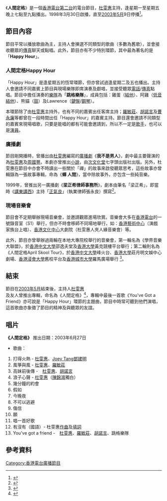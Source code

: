 《'''人間定格'''》是一個[[香港電台第二台|香港電台第二台]]的電台節目，[[杜雯惠|杜雯惠]]主持，逢星期一至星期五晚上七點至九點播出。1998年3月30日啟播，直至[[2003年5月|2003年5月]]9日停播<ref>{{Cite web |url=http://ada_to.tripod.com/ |title=杜雯惠網頁 |accessdate=2012-01-30 |archive-date=2020-04-20 |archive-url=https://web.archive.org/web/20200420200336/http://ada_to.tripod.com/ |dead-url=no }}</ref>。

==節目內容==
節目平常以播放歌曲為主，主持人會揀選不同類型的歌曲（多數為舊歌），並會接收聽眾的[[傳真|傳真]]聊天或點唱。此外，節目亦有不少特別環節，其中最為著名的是「'''Happy Hour'''」。

===人間定格Happy Hour===
「Happy Hour」是逢星期五的恆常環節，但亦曾試過逢星期二及五也播出。主持人會邀請不同嘉賓上節目與現場樂隊即席演奏及獻唱，並接受聽眾[[電話|電話]]/[[傳真|傳真]]點唱。節目中擔任演奏的[[樂隊|樂隊]]為「'''跳格樂隊'''」，成員包括：雞蛋（[[結他|結他]]）、阿雞（[[低音結他|低音結他]]）、熊貓（[[鼓|鼓]]）及Lawrence（[[鍵盤樂器|鍵盤]]/[[鋼琴|鋼琴]]）。

本環節除了由[[杜雯惠|杜雯惠]]主持外，也有不同的嘉賓出任客席主持；[[羅敏莊|羅敏莊]]、[[胡諾言|胡諾言]]及[[曹永廉|曹永廉]]等都曾在一段時間出任「Happy Hour」的嘉賓主持。節目還會邀請不同類型的嘉賓來現場唱歌，只要是能唱的都有可能會邀請到，所以不一定是[[歌手|歌手]]，也可以是[[演員|演員]]。

===廣播劇===
節目剛開播時，曾播出由[[杜雯惠|杜雯惠]]編寫的[[廣播劇|廣播劇]]《'''我不是男人'''》，劇中最主要聲演的為[[杜雯惠|杜雯惠]]及[[周國豐|周國豐]]。本劇亦曾推出[[小說|小說]]，由[[次文化堂|次文化堂]]七字頭出版社出版。另外，杜雯惠在節目中亦會不時讀出一些關於「禪」的故事來啟發聽眾思考，這些故事亦曾輯錄為一張故事專輯，命為《'''蟬 人間'''》，當中除故事外，亦包含一些純音樂。

1999年，曾推出另一廣播劇《'''梁正希律師事務所'''》，劇本由筆名「梁正希」，即當時《[[講東講西|講東講西]]》主持「[[正氣良|正氣良]]」（執業律師張永良）撰寫<ref>{{Cite web |url=http://www.ychlccsc.edu.hk/subject/library/29-01-10%203.htm |title=《案．法．現場：33個香港法庭故事》　張永良 |accessdate=2010-04-19 |archive-date=2016-03-04 |archive-url=https://web.archive.org/web/20160304120055/http://www.ychlccsc.edu.hk/subject/library/29-01-10%203.htm |dead-url=no }}</ref>。

===現場音樂會===
節目會不定期舉辦現場音樂會，並邀請觀眾進場欣賞。音樂會大多在[[香港電台|香港電台]]的一號錄音室（S1）舉行，但亦不時會移師不同場地舉行，如：[[香港藝術中心|香港藝術中心]]（演戲家族台上唱）、[[香港文化中心|香港文化中心]]大劇院（杜雯惠人夾人緣音樂會）等。

此外，節目亦曾舉辦過兩輪在本地大專院校舉行的音樂會，第一輪名為《學界音樂大聯盟》，於[[香港中文大學|香港中文大學]]邵逸夫堂及[[香港大學|香港大學]]黃克競樓平台舉行；第二輪則名為《人間定格April Skool Tour》，於[[香港中文大學|香港中文大學]]峰火台、[[香港大學|香港大學]]莊月明文娛中心劇場、[[香港浸會大學|香港浸會大學]]舊校平台及[[香港城市大學|香港城市大學]]羅馬廣場舉行 <ref>{{Cite web |url=http://www.rthk.org.hk/press/chinese/2001/c20010411b.htm |title=港台二台「人間定格」大專院校巡迴音樂會捲土重來，杜雯惠、羅敏莊邀請何韻詩、歐倩兒、陳奕迅中大夾歌 |accessdate=2010-04-17 |archive-date=2016-03-04 |archive-url=https://web.archive.org/web/20160304205846/http://www.rthk.org.hk/press/chinese/2001/c20010411b.htm |dead-url=no }}</ref>。

==結束==
節目在[[2003年5月|2003年5月]]結束後，主持人[[杜雯惠|杜雯惠]]及友人曾推出專輯，命名為《人間定格》<ref>{{Cite web |url=http://www.yesasia.com/global/1002844706-0-0-0-zh_TW/info.html |title=人間定格 鐳射唱片 - 杜雯惠, 羅敏莊, 正東唱片 (HK)  |accessdate=2010-04-17 |archive-date=2020-04-20 |archive-url=https://web.archive.org/web/20200420200324/https://www.yesasia.com/global/1002844706-0-0-0-zh_TW/info.html |dead-url=no }}</ref>，專輯中最後一首歌《You've Got a Friend》亦可說是「Happy Hour」環節的主題曲，節目中時常可聽到他們演唱，這首歌曲亦象徵了節目的精神及與聽眾的友誼。

==唱片==
'''《人間定格》'''
推出日期：2003年6月27日
*歌曲：

#打得火熱 - [[杜雯惠|杜雯惠]]、[[鄧建明|Joey Tang鄧建明]]
#風箏與風 - [[杜雯惠|杜雯惠]]、[[羅敏莊|羅敏莊]] 
#高妹前後傳 -　[[杜雯惠|杜雯惠]]、[[胡諾言|胡諾言]] 
#浪子心聲  - [[杜雯惠|杜雯惠]]（[[陳錦鴻|陳錦鴻]]獨白）
#幾分鐘的約會 
#假如 
#今晚夜 
#不可以逃避 
#傷信 
#願 
#唱一首好歌 
#有沒有（國語）- 杜雯惠[[作曲|作曲]]及[[填詞|填詞]]
#You've got a friend -　[[杜雯惠|杜雯惠]]、[[羅敏莊|羅敏莊]]、[[胡諾言|胡諾言]]、跳格樂隊

==參考資料==
<references/>



[[Category:香港電台廣播節目|Category:香港電台廣播節目]]
